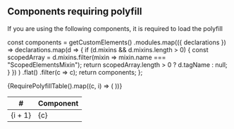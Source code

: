 
<Meta title="Getting Started/Usage/Scoped Elements" />

<Description markdown={ScopedElements} />

## Components requiring polyfill

If you are using the following components, it is required to load the polyfill

  const components = getCustomElements()
    .modules.map(({ declarations }) =>
      declarations.map(d => {
        if (d.mixins && d.mixins.length > 0) {
          const scopedArray = d.mixins.filter(mixin => mixin.name === "ScopedElementsMixin");
          return scopedArray.length > 0 ? d.tagName : null;
        }
      })
    )
    .flat()
    .filter(c => c);
  return components;
};

<table>
  <thead>
    <tr>
      <th>#</th>
      <th>Component</th>
    </tr>
  </thead>
  <tbody>
    {RequirePolyfillTable().map((c, i) => (
      <tr key={c}>
        <td>{i + 1}</td>
        <td>{c}</td>
      </tr>
    ))}
  </tbody>
</table>
